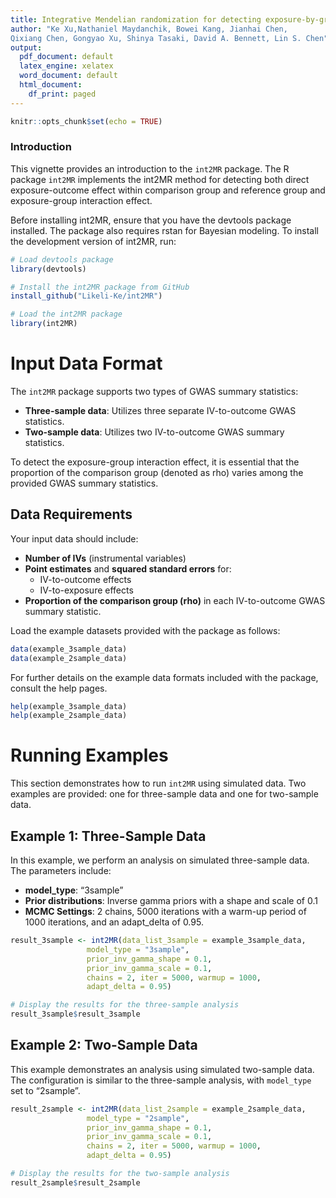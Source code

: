 ```yaml
---
title: Integrative Mendelian randomization for detecting exposure-by-group interactions using group-specific and combined summary statistics
author: "Ke Xu,Nathaniel Maydanchik, Bowei Kang, Jianhai Chen,
Qixiang Chen, Gongyao Xu, Shinya Tasaki, David A. Bennett, Lin S. Chen"
output:
  pdf_document: default
  latex_engine: xelatex
  word_document: default
  html_document:
    df_print: paged
---
```

```r
knitr::opts_chunk$set(echo = TRUE)
```

### Introduction
This vignette provides an introduction to the `int2MR` package. The R package `int2MR` implements the int2MR method for detecting both direct exposure-outcome effect within comparison group and reference group and exposure-group interaction effect.

Before installing int2MR, ensure that you have the devtools package installed. The package also requires rstan for Bayesian modeling. To install the development version of int2MR, run:
```r
# Load devtools package
library(devtools)

# Install the int2MR package from GitHub
install_github("Likeli-Ke/int2MR")

# Load the int2MR package
library(int2MR)
```

# Input Data Format

The `int2MR` package supports two types of GWAS summary statistics:

- **Three-sample data**: Utilizes three separate IV-to-outcome GWAS statistics.
- **Two-sample data**: Utilizes two IV-to-outcome GWAS summary statistics.

To detect the exposure-group interaction effect, it is essential that the proportion of the comparison group (denoted as rho) varies among the provided GWAS summary statistics.

## Data Requirements

Your input data should include:

- **Number of IVs** (instrumental variables)
- **Point estimates** and **squared standard errors** for:
  - IV-to-outcome effects
  - IV-to-exposure effects
- **Proportion of the comparison group (rho)** in each IV-to-outcome GWAS summary statistic.


Load the example datasets provided with the package as follows:
```r
data(example_3sample_data)
data(example_2sample_data)
```

For further details on the example data formats included with the package, consult the help pages.
```r
help(example_3sample_data)
help(example_2sample_data)
```


# Running Examples

This section demonstrates how to run `int2MR` using simulated data. Two examples are provided: one for three-sample data and one for two-sample data.

## Example 1: Three-Sample Data

In this example, we perform an analysis on simulated three-sample data. The parameters include:

- **model_type**: "3sample"
- **Prior distributions**: Inverse gamma priors with a shape and scale of 0.1
- **MCMC Settings**: 2 chains, 5000 iterations with a warm-up period of 1000 iterations, and an adapt_delta of 0.95. 

```r
result_3sample <- int2MR(data_list_3sample = example_3sample_data,
                 model_type = "3sample",
                 prior_inv_gamma_shape = 0.1,
                 prior_inv_gamma_scale = 0.1,
                 chains = 2, iter = 5000, warmup = 1000,
                 adapt_delta = 0.95)

# Display the results for the three-sample analysis
result_3sample$result_3sample
```

## Example 2: Two-Sample Data

This example demonstrates an analysis using simulated two-sample data. The configuration is similar to the three-sample analysis, with `model_type` set to "2sample".

```r
result_2sample <- int2MR(data_list_2sample = example_2sample_data,
                 model_type = "2sample",
                 prior_inv_gamma_shape = 0.1,
                 prior_inv_gamma_scale = 0.1,
                 chains = 2, iter = 5000, warmup = 1000,
                 adapt_delta = 0.95)

# Display the results for the two-sample analysis
result_2sample$result_2sample
```
